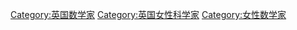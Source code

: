 [[Category:英国数学家|Category:英国数学家]]
[[Category:英国女性科学家|Category:英国女性科学家]]
[[Category:女性数学家|Category:女性数学家]]
